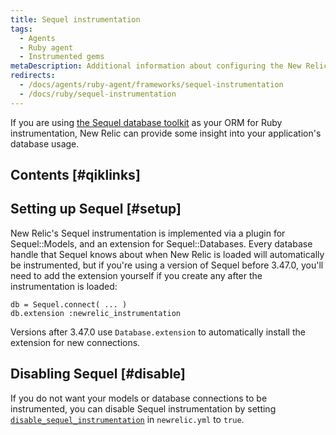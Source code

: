 ```yaml
---
title: Sequel instrumentation
tags:
  - Agents
  - Ruby agent
  - Instrumented gems
metaDescription: Additional information about configuring the New Relic Ruby instrumentation of the Sequel database toolkit
redirects:
  - /docs/agents/ruby-agent/frameworks/sequel-instrumentation
  - /docs/ruby/sequel-instrumentation
---
```


If you are using [the Sequel database toolkit](https://github.com/jeremyevans/sequel) as your ORM for Ruby instrumentation, New Relic can provide some insight into your application's database usage.

## Contents [#qiklinks]

## Setting up Sequel [#setup]

New Relic's Sequel instrumentation is implemented via a plugin for Sequel::Models, and an extension for Sequel::Databases. Every database handle that Sequel knows about when New Relic is loaded will automatically be instrumented, but if you're using a version of Sequel before 3.47.0, you'll need to add the extension yourself if you create any after the instrumentation is loaded:

```
db = Sequel.connect( ... )
db.extension :newrelic_instrumentation
```

Versions after 3.47.0 use `Database.extension` to automatically install the extension for new connections.

## Disabling Sequel [#disable]

If you do not want your models or database connections to be instrumented, you can disable Sequel instrumentation by setting [`disable_sequel_instrumentation`](/docs/agents/ruby-agent/installation-and-configuration/ruby-agent-configuration#disable_sequel_instrumentation) in `newrelic.yml` to `true`.
